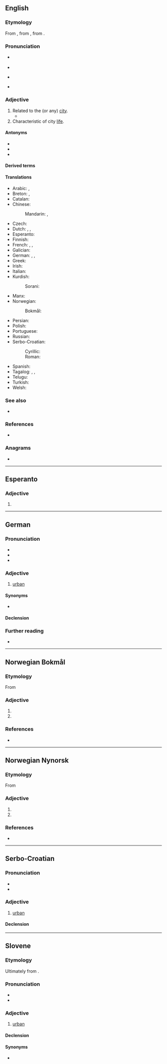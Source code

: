 {{also|Urban}}
==English==

===Etymology===
From {{etyl|frm|en}} {{m|frm|urbain}}, from {{etyl|la|en}} {{m|la|urbanus}}, from {{m|la|urbs||city}}.

===Pronunciation===
* {{a|UK}} {{IPA|/ˈɜːbən/|lang=en}}
* {{rhymes|ɜː(ɹ)bən|lang=en}}
* {{a|US}} {{IPA|/ˈɝbən/|lang=en}}
* {{hyphenation|ur|ban|lang=en}}

===Adjective===
{{en-adj}}

# Related to the (or any) [[city]].
#* {{quote-magazine|date=2013-05-10
|author=Audrey Garric
|title=Urban canopies let nature bloom
|volume=188|issue=22|page=30
|magazine={{w|The Guardian Weekly}}
|url=http://www.guardian.co.uk/environment/2013/may/04/paris-green-roofs-building-climate-environment
|passage=As towns continue to grow, replanting vegetation has become a form of '''urban''' utopia and green roofs are spreading fast. Last year 1m square metres of plant-covered roofing was built in France, as much as in the US, and 10 times more than in Germany, the pioneer in this field. In Paris 22 hectares of roof have been planted, out of a potential total of 80 hectares.}}
# Characteristic of city [[life]].

====Antonyms====
* {{l|en|nonurban}}
* {{l|en|rural}}
* {{l|en|bucolic}}

====Derived terms====
{{der3
|cyburban
|urban crawl
|urban culture
|urban district
|urban fabric
|urban legend
|urbane
|urbanism
|urbanite
|urbanity
|[[urbanize]], [[urbanise]]
|[[urbanization]], [[urbanisation]]
|urban renewal
|urban sanitary district
|lang=en}}

====Translations====
{{trans-top|of the city; characteristic of city life}}
* Arabic: {{t|ar|حَضَرِيّ}}, {{t|ar|متمدن}}
* Breton: {{t+check|br|kêr}} {{qualifier|noun in apposition}}, {{t-check|br|kêrel}} {{qualifier|adjective}}
* Catalan: {{t+|ca|urbà}}
* Chinese:
*: Mandarin: {{t|cmn|城市的|sc=Hani}}, {{t|cmn|都市的|sc=Hani}}
* Czech: {{t+|cs|městský}}
* Dutch: {{t+|nl|stedelijk}}, {{t|nl|urbaan}}, {{t|nl|stads-}}
* Esperanto: {{t|eo|urba}}
* Finnish: {{t+|fi|urbaani}}
* French: {{t+check|fr|urbain}}, {{t+check|fr|citadin}}, {{t-check|fr|- [[de]] [[ville]]}} <!-- was "- de ville" - assumed sum-of-parts; if an idiom, remove the wikilinks to the individual words. see [[User:Kephir/gadgets/xte#Translation_fixing]] -->
* Galician: {{t|gl|urbano}}
* German: {{t+|de|städtisch}}, {{t+|de|urban}}, {{t|de|Stadt-}}
* Greek: {{t+|el|αστικός|m}}
* Irish: {{t|ga|uirbeach}}
* Italian: {{t+|it|urbano|m}}
* Kurdish:
*: Sorani: {{t|ku|شارستانی}}
{{trans-mid}}
* Manx: {{t|gv|ard-valjagh}}
* Norwegian:
*: Bokmål: {{t|nb|bymessig}}
* Persian: {{t+|fa|شهری|tr=šahri}}
* Polish: {{t+|pl|miejski}}
* Portuguese: {{t+|pt|urbano}}
* Russian: {{t+|ru|городско́й|m}}
* Serbo-Croatian:
*: Cyrillic: {{t|sh|градски|sc=Cyrl}}
*: Roman: {{t+|sh|gradski}}
* Spanish: {{t+|es|urbano}}
* Tagalog: {{t|tl|panlungsod}}, {{t|tl|panlunsod}}, {{t|tl|lunsurin}}
* Telugu: {{t|te|నగర|sc=Telu}}
* Turkish: {{t+|tr|kentsel}}
* Welsh: {{t+|cy|trefol}}
{{trans-bottom}}

===See also===
* {{l|en|Urbanus}}

===References===
* {{R:Websters}}

===Anagrams===
* {{anagrams|en|Buran|aburn|unabr.|unbar}}

----

==Esperanto==

===Adjective===
{{eo-head}}

# {{eo-form of|urb|an}}

----

==German==

===Pronunciation===
* {{IPA|/ʊʁˈbaːn/|[ʊɐ̯ˈbaːn]|lang=de}}
* {{audio|De-urban.ogg|Audio|lang=de}}
* {{rhymes|aːn|lang=de}}

===Adjective===
{{de-adj|urbaner|urbansten}}

# [[urban#English|urban]]

====Synonyms====
* {{l|de|städtisch}}

====Declension====
{{de-decl-adj|urban|urbaner|urbanst}}

===Further reading===
* {{R:Duden}}

----

==Norwegian Bokmål==

===Etymology===
From {{etyl|la|nb}} {{m|la|urbanus}}

===Adjective===
{{head|nb|adjective|neuter singular|urbant|definite singular and plural|urbane}}

# {{l|en|urban}}
# {{l|en|urbane}}

===References===
* {{R:The Bokmål Dictionary}}

----

==Norwegian Nynorsk==

===Etymology===
From {{etyl|la|nn}} {{m|la|urbanus}}

===Adjective===
{{head|nn|adjective|neuter singular|urbant|definite singular and plural|urbane}}

# {{l|en|urban}}
# {{l|en|urbane}}

===References===
* {{R:The Nynorsk Dictionary}}

----

==Serbo-Croatian==

===Pronunciation===
* {{IPA|/ûrbaːn/|lang=sh}}
* {{hyphenation|ur|ban|lang=sh}}

===Adjective===
{{sh-adj|head=ȕrbān|def=ȕrbānī}}

# [[#English|urban]]

====Declension====
{{sh-adj-defindef|urban|o}}

----

==Slovene==

===Etymology===
Ultimately from {{etyl|la|sl}} {{m|la|urbānus}}.

===Pronunciation===
* {{IPA|lang=sl|/urˈbáːn/}}
* {{sl-tonal|urbȃn}}

===Adjective===
{{sl-adj|urbán|-}}

# [[#English|urban]]

====Declension====
{{sl-decl-adj|urbán}}

====Synonyms====
* {{l|sl|mésten}}